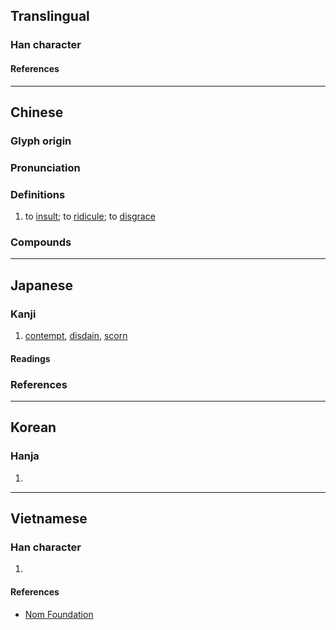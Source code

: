 {{character info}}
{{character info|0xFA30}}
{{character info|0x2F805}}
==Translingual==

===Han character===
{{Han char|rn=9|rad=人|as=07|asj=06|sn=9|snj=8|four=28257|canj=OOWY|ids=⿰亻每(GHTKV),⿰亻毎(J)}}

====References====
{{Han ref|kx=0103.010|dkj=00629|dj=0218.170|hdz=10163.010|uh=4FAE}}
{{Han ref|uh=FA30}}
{{Han ref|uh=2F805}}

----

==Chinese==
{{zh-forms|alt=㑄-ancient,㚢-ancient}}

===Glyph origin===
{{Han etym}}

===Pronunciation===
{{zh-pron
|m=wǔ
|c=mou5
|mn=bú
|mc=y
|oc=y
|ma=
|cat=v
}}

===Definitions===
{{zh-hanzi}}

# to [[insult]]; to [[ridicule]]; to [[disgrace]]

===Compounds===
{{zh-der|侮手侮腳|公然侮辱|侮辱|共禦外侮|卑侮|侮慢|侵侮|外侮|不侮暗室|侮蔑|侮手|折衝禦侮|狎侮|禦侮|欺侮|自侮|輕侮|人必自侮而後人侮之}}

----

==Japanese==
{{ja-kanji forms-IVS
|code=FA30
|svs=0
|vs1=01
|vs2=03
|col-vs1=aj
|col-vs2=hdmj
|pic-kyu=Ufa30.svg
|ref={{R:Kanjipedia|0006072200}}
}}

===Kanji===
{{ja-kanji|grade=c|rs=人07|kyu=&#64048;}}

# [[contempt]], [[disdain]], [[scorn]]

====Readings====
{{ja-readings
|goon=む
|kanon=ぶ
|kun=あなど-る, あなど-り, あなず-る<あなづ-る, あなず-り<あなづ-り
}}

===References===
<references/>

----

==Korean==

===Hanja===
{{ko-hanja|업신여기다|업신여길|모}}

# {{hanja form of|모|[[insult]], [[ridicule]], [[disgrace]]}}

----

==Vietnamese==

===Han character===
{{vi-readings|reading=[[vũ]], [[vụ]], [[vẫu]], [[vỗi]], [[vậu]]|rs=人07}}

# {{rfdef|vi|sort=人07}}

====References====
* [http://nomfoundation.org/common/nom_details.php?codepoint=4fae Nom Foundation]